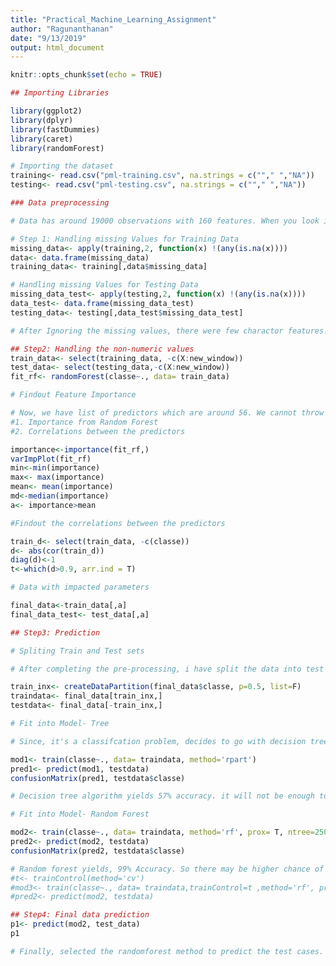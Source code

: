 ```yaml
---
title: "Practical_Machine_Learning_Assignment"
author: "Ragunanthanan"
date: "9/13/2019"
output: html_document
---
```


```r
knitr::opts_chunk$set(echo = TRUE)
```


```r
## Importing Libraries

library(ggplot2)
library(dplyr)
library(fastDummies)
library(caret)
library(randomForest)

# Importing the dataset
training<- read.csv("pml-training.csv", na.strings = c(""," ","NA"))
testing<- read.csv("pml-testing.csv", na.strings = c(""," ","NA"))

### Data preprocessing

# Data has around 19000 observations with 160 features. When you look into the features, most of the features(~100) have missing values. Since the percentage of missing values are more than the non-missing values. I decided to ignore those.

# Step 1: Handling missing Values for Training Data
missing_data<- apply(training,2, function(x) !(any(is.na(x))))
data<- data.frame(missing_data)
training_data<- training[,data$missing_data]

# Handling missing Values for Testing Data
missing_data_test<- apply(testing,2, function(x) !(any(is.na(x))))
data_test<- data.frame(missing_data_test)
testing_data<- testing[,data_test$missing_data_test]

# After Ignoring the missing values, there were few charactor features. Non-Numeric features, in this case are add no values to the prediction.Hence, removed them from the predictor list

## Step2: Handling the non-numeric values
train_data<- select(training_data, -c(X:new_window))
test_data<- select(testing_data,-c(X:new_window))
fit_rf<- randomForest(classe~., data= train_data)

# Findout Feature Importance

# Now, we have list of predictors which are around 56. We cannot throw all of them into the model. Hence, i try to fiqure out the importance of the features using the following methods: 
#1. Importance from Random Forest
#2. Correlations between the predictors

importance<-importance(fit_rf,)
varImpPlot(fit_rf)
min<-min(importance)
max<- max(importance)
mean<- mean(importance)
md<-median(importance)
a<- importance>mean

#Findout the correlations between the predictors

train_d<- select(train_data, -c(classe))
d<- abs(cor(train_d))
diag(d)<-1
t<-which(d>0.9, arr.ind = T)

# Data with impacted parameters

final_data<-train_data[,a]
final_data_test<- test_data[,a]

## Step3: Prediction

# Spliting Train and Test sets 

# After completing the pre-processing, i have split the data into test and train datasets using Caret package

train_inx<- createDataPartition(final_data$classe, p=0.5, list=F)
traindata<- final_data[train_inx,]
testdata<- final_data[-train_inx,]

# Fit into Model- Tree

# Since, it's a classifcation problem, decides to go with decision tree, random forest algorithm

mod1<- train(classe~., data= traindata, method='rpart')
pred1<- predict(mod1, testdata)
confusionMatrix(pred1, testdata$classe)

# Decision tree algorithm yields 57% accuracy. it will not be enough to predict the correct values.

# Fit into Model- Random Forest

mod2<- train(classe~., data= traindata, method='rf', prox= T, ntree=250)
pred2<- predict(mod2, testdata)
confusionMatrix(pred2, testdata$classe)

# Random forest yields, 99% Accuracy. So there may be higher chance of over-fiiting. I have used the cv in the traincontrol.
#t<- trainControl(method='cv')
#mod3<- train(classe~., data= traindata,trainControl=t ,method='rf', prox= T, ntree=250)
#pred2<- predict(mod2, testdata)

## Step4: Final data prediction
p1<- predict(mod2, test_data)
p1

# Finally, selected the randomforest method to predict the test cases. All 20 test cases, were predicted correctly with the model.

```

